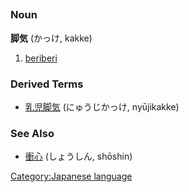 =={{ja}}==
[[Category:Japanese language]]
===Noun===
'''脚気''' (かっけ, kakke)

#[[beriberi]]
===Derived Terms===
*[[乳児脚気]] (にゅうじかっけ, nyūjikakke)
===See Also===
*[[衝心]] (しょうしん, shōshin)